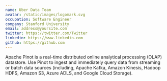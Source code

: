 ```yaml
---
name: Uber Data Team
avatar: /static/images/logomark.svg
occupation: Software Engineer
company: Stanford University
email: address@yoursite.com
twitter: https://twitter.com/Twitter
linkedin: https://www.linkedin.com
github: https://github.com
---
```


Apache Pinot is a real-time distributed online analytical processing (OLAP) datastore. Use Pinot to ingest and immediately query data from streaming or batch data sources (including, Apache Kafka, Amazon Kinesis, Hadoop HDFS, Amazon S3, Azure ADLS, and Google Cloud Storage).
